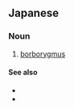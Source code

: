 ==Japanese==
{{ja-kanjitab|ふく|めい|yomi=on}}

===Noun===
{{ja-noun|ふくめい}}

# {{lb|ja|medicine|sort=ふくめい}} [[borborygmus]]

====See also====
* {{l|ja|ごろごろ}}
* {{l|ja|ぎゅるる}}